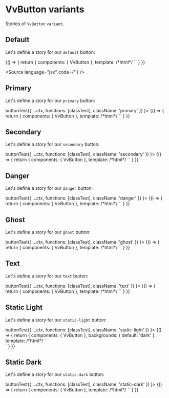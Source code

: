
<Meta title="Components/Button/variant" />

# VvButton variants

Stories of `VvButton` `variant`.

## Default

Let's define a story for our `default` button:

<Canvas>
	<Story name="default" play={buttonTest}>
		{() => {
			return {
				components: { VvButton },
				template:
					/*html*/
					`<vv-button label="Default" data-testid="button" />`
			}
		}}
	</Story>
</Canvas>

<Source language="jsx" code={'<vv-button label="Default" />'} />

## Primary

Let's define a story for our `primary` button:

<Canvas>
	<Story
		name="primary"
		play={(ctx) =>
			buttonTest({
				...ctx,
				functions: [classTest],
				className: 'primary'
			})
		}>
		{() => {
			return {
				components: { VvButton },
				template:
					/*html*/
					`<vv-button label="Primary" variant="primary" />`
			}
		}}
	</Story>
</Canvas>

## Secondary

Let's define a story for our `secondary` button:

<Canvas>
	<Story
		name="secondary"
		play={(ctx) =>
			buttonTest({
				...ctx,
				functions: [classTest],
				className: 'secondary'
			})
		}>
		{() => {
			return {
				components: { VvButton },
				template:
					/*html*/
					`<vv-button label="Secondary" variant="secondary" />`
			}
		}}
	</Story>
</Canvas>

## Danger

Let's define a story for our `danger` button:

<Canvas>
	<Story
		name="danger"
		play={(ctx) =>
			buttonTest({
				...ctx,
				functions: [classTest],
				className: 'danger'
			})
		}>
		{() => {
			return {
				components: { VvButton },
				template:
					/*html*/
					`<vv-button label="Danger" variant="danger" />`
			}
		}}
	</Story>
</Canvas>

## Ghost

Let's define a story for our `ghost` button:

<Canvas>
	<Story
		name="ghost"
		play={(ctx) =>
			buttonTest({
				...ctx,
				functions: [classTest],
				className: 'ghost'
			})
		}>
		{() => {
			return {
				components: { VvButton },
				template:
					/*html*/
					`<vv-button label="Ghost" variant="ghost" />`
			}
		}}
	</Story>
</Canvas>

## Text

Let's define a story for our `text` button:

<Canvas>
	<Story
		name="text"
		play={(ctx) =>
			buttonTest({
				...ctx,
				functions: [classTest],
				className: 'text'
			})
		}>
		{() => {
			return {
				components: { VvButton },
				template:
					/*html*/
					`<vv-button label="Text" variant="text" />`
			}
		}}
	</Story>
</Canvas>

## Static Light

Let's define a story for our `static-light` button:

<Canvas>
	<Story
		name="static-light"
		play={(ctx) =>
			buttonTest({
				...ctx,
				functions: [classTest],
				className: 'static-light'
			})
		}>
		{() => {
			return {
				components: { VvButton },
				backgrounds: {
					default: 'dark'
				},
				template:
					/*html*/
					`
					<div class="bg-black p-16">
						<vv-button label="Static Light" variant="static-light" />
					</div>
					`
			}
		}}
	</Story>
</Canvas>

## Static Dark

Let's define a story for our `static-dark` button:

<Canvas>
	<Story
		name="static-dark"
		play={(ctx) =>
			buttonTest({
				...ctx,
				functions: [classTest],
				className: 'static-dark'
			})
		}>
		{() => {
			return {
				components: { VvButton },
				template:
					/*html*/
					`<vv-button label="Static Dark" variant="static-dark" />`
			}
		}}
	</Story>
</Canvas>

